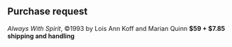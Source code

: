 
<CoverImage />

<div className="purchase-request-form">

## Purchase request

<div class="details">

*Always With Spirit*, ©1993 by Lois Ann Koff and Marian Quinn
**$59 + $7.85 shipping and handling**

</div>

<ContactForm />

</div>

